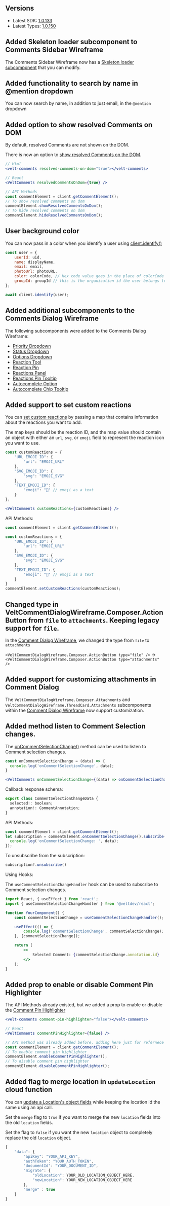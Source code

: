 ## Versions

- Latest SDK: [1.0.133](https://www.npmjs.com/package/@veltdev/react)
- Latest Types: [1.0.150](https://www.npmjs.com/package/@veltdev/types)


## Added Skeleton loader subcomponent to Comments Sidebar Wireframe

The Comments Sidebar Wireframe now has a [Skeleton loader subcomponent](/ui-customization/features/async/comments/comments-sidebar/overview) that you can modify.

## Added functionality to search by name in @mention dropdown

You can now search by name, in addition to just email, in the `@mention` dropdown

## Added option to show resolved Comments on DOM

By default, resolved Comments are not shown on the DOM.

There is now an option to [show resolved Comments on the DOM](/async-collaboration/comments/customize-behavior/visibility-controls).

```jsx
// Html
<velt-comments resolved-comments-on-dom="true"></velt-comments>

// React
<VeltComments resolvedCommentsOnDom={true} />

// API Methods
const commentElement = client.getCommentElement();
// To show resolved comments on dom
commentElement.showResolvedCommentsOnDom();
// To hide resolved comments on dom
commentElement.hideResolvedCommentsOnDom();
```

## User background color
 
You can now pass in a color when you identify a user using [client.identify()](/get-started/setup/authenticate)

```jsx
const user = {
    userId: uid,
    name: displayName,
    email: email,
    photoUrl: photoURL,
    color: colorCode, // Hex code value goes in the place of colorCode
    groupId: groupId // this is the organization id the user belongs to.
};

await client.identify(user);
```

## Added additional subcomponents to the Comments Dialog Wireframe

The following subcomponents were added to the Comments Dialog Wireframe:
 - [Priority Dropdown](/ui-customization/features/async/comments/comment-dialog/subcomponents/priority-dropdown)
 - [Status Dropdown](/ui-customization/features/async/comments/comment-dialog/subcomponents/status-dropdown)
 - [Options Dropdown](/ui-customization/features/async/comments/comment-dialog/subcomponents/options-dropdown)
 - [Reaction Tool](/ui-customization/features/async/comments/comment-dialog/subcomponents/reaction-tool)
 - [Reaction Pin](/ui-customization/features/async/comments/comment-dialog/subcomponents/reaction-pin)
 - [Reactions Panel](/ui-customization/features/async/comments/comment-dialog/subcomponents/reactions-panel)
 - [Reactions Pin Tooltip](/ui-customization/features/async/comments/comment-dialog/subcomponents/reaction-pin-tooltip)
 - [Autocomplete Option](/ui-customization/features/async/comments/comment-dialog/subcomponents/autocomplete-option)
 - [Autocomplete Chip Tooltip](/ui-customization/features/async/comments/comment-dialog/subcomponents/autocomplete-chip-tooltip)

## Added support to set custom reactions

You can [set custom reactions](/async-collaboration/comments/customize-behavior/multimedia) by passing a map that contains information about the reactions you want to add.

The map keys should be the reaction ID, and the map value should contain an object with either an `url`, `svg`, or `emoji` field to represent the reaction icon you want to use.

```jsx
const customReactions = {
    "URL_EMOJI_ID": {
        "url": "EMOJI_URL"
    },
    "SVG_EMOJI_ID": {
        "svg": "EMOJI_SVG"
    },
    "TEXT_EMOJI_ID": {
        "emoji": "🤣" // emoji as a text
    }
};

<VeltComments customReactions={customReactions} />
```


API Methods:

```jsx
const commentElement = client.getCommentElement();

const customReactions = {
    "URL_EMOJI_ID": {
        "url": "EMOJI_URL"
    },
    "SVG_EMOJI_ID": {
        "svg": "EMOJI_SVG"
    },
    "TEXT_EMOJI_ID": {
        "emoji": "🤣" // emoji as a text
    }
}
commentElement.setCustomReactions(customReactions);
```

## Changed  type in VeltCommentDialogWireframe.Composer.ActionButton from `file` to `attachments`. Keeping legacy support for `file`.

In the [Comment Dialog Wireframe](/ui-customization/features/async/comments/comment-dialog/overview), we changed the type from `file`  to `attachments`

`<VeltCommentDialogWireframe.Composer.ActionButton type="file" />` ->  `<VeltCommentDialogWireframe.Composer.ActionButton type="attachments" />`

## Added support for customizing attachments in Comment Dialog

The `VeltCommentDialogWireframe.Composer.Attachments` and `VeltCommentDialogWireframe.ThreadCard.Attachments` subcomponents within the [Comment Dialog Wireframe](/ui-customization/features/async/comments/comment-dialog/overview) now support customization.

## Added method listen to Comment Selection changes.

The [onCommentSelectionChange()](/async-collaboration/comments/customize-behavior/event-handlers) method can be used to listen to Comment selection changes.


```jsx
const onCommentSelectionChange = (data) => {
  console.log('onCommentSelectionChange', data);
}

<VeltComments onCommentSelectionChange={(data) => onCommentSelectionChange(data)} />
```

Callback response schema:

```jsx
export class CommentSelectionChangeData {
  selected!: boolean;
  annotation!: CommentAnnotation;
}
```

API Methods:

```jsx
const commentElement = client.getCommentElement();
let subscription = commentElement.onCommentSelectionChange().subscribe((data) => {
  console.log('onCommentSelectionChange: ', data);
});
```

To unsubscribe from the subscription:
```jsx
subscription?.unsubscribe()
```

Using Hooks:

The `useCommentSelectionChangeHandler` hook can be used to subscribe to Comment selection changes.

```jsx
import React, { useEffect } from 'react';
import { useCommentSelectionChangeHandler } from '@veltdev/react';

function YourComponent() {
    const commentSelectionChange = useCommentSelectionChangeHandler();

    useEffect(() => {
        console.log('commentSelectionChange', commentSelectionChange);
    }, [commentSelectionChange]);

    return (
        <>
            Selected Comment: {commentSelectionChange.annotation.id}
        </>
    );
}
```

## Added prop to enable or disable Comment Pin Highlighter

The API Methods already existed, but we added a prop to enable or disable the [Comment Pin Highlighter](/async-collaboration/comments/customize-behavior/ui-controls)

```jsx
<velt-comments comment-pin-highlighter="false"></velt-comments>

// React
<VeltComments commentPinHighlighter={false} />

// API method was already added before, adding here just for refernece purpose
const commentElement = client.getCommentElement();
// To enable comment pin highlighter
commentElement.enableCommentPinHighlighter();
// To disable comment pin highlighter
commentElement.disableCommentPinHighlighter();
```

## Added flag to merge location in `updateLocation` cloud function

You can [update a Location's object fields](/key-concepts/locations/setup/api-update-location) while keeping the location id the same using an api call.

Set the `merge` flag to `true` if you want to merge the new `location` fields into the old `location` fields.

Set the flag to `false` if you want the new `location` object to completely replace the old `location` object.

```jsx
{
    "data": {
        "apiKey": "YOUR_API_KEY",
        "authToken": "YOUR_AUTH_TOKEN",
        "documentId": "YOUR_DOCUMENT_ID",
        "migrate": {
            "oldLocation": YOUR_OLD_LOCATION_OBJECT_HERE,
            "newLocation": YOUR_NEW_LOCATION_OBJECT_HERE
        },
        "merge" : true
    }
}
```

